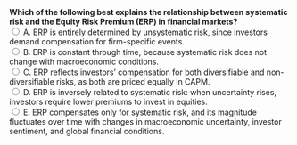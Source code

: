 ::: {.question-block}
<form onsubmit="event.preventDefault(); checkAnswer('module2_mcq_q30')" data-correct-answer="E">
<strong style="display: block;">
Which of the following best explains the relationship between systematic risk and the Equity Risk Premium (ERP) in financial markets?
</strong>
<label><input type="radio" name="module2_mcq_q30" value="A"> A. ERP is entirely determined by unsystematic risk, since investors demand compensation for firm-specific events.</label><br>
<label><input type="radio" name="module2_mcq_q30" value="B"> B. ERP is constant through time, because systematic risk does not change with macroeconomic conditions.</label><br>
<label><input type="radio" name="module2_mcq_q30" value="C"> C. ERP reflects investors’ compensation for both diversifiable and non-diversifiable risks, as both are priced equally in CAPM.</label><br>
<label><input type="radio" name="module2_mcq_q30" value="D"> D. ERP is inversely related to systematic risk: when uncertainty rises, investors require lower premiums to invest in equities.</label><br>
<label><input type="radio" name="module2_mcq_q30" value="E"> E. ERP compensates only for systematic risk, and its magnitude fluctuates over time with changes in macroeconomic uncertainty, investor sentiment, and global financial conditions.</label><br>
</form>
<div id="feedback-module2_mcq_q30" class="feedback" data-status="" style="display:none;">
✅ Correct: E. The Equity Risk Premium (ERP) represents the additional return investors demand for bearing **systematic (non-diversifiable) risk**.  
Unlike unsystematic risk, which can be eliminated through diversification, systematic risk remains and is priced in equilibrium.  
Importantly, ERP is not fixed: it rises during crises or high uncertainty (when investors are more risk averse) and falls during stable periods.  
This dynamic relationship makes ERP central for cost of equity estimation, valuation, and risk management.
</div>
:::
